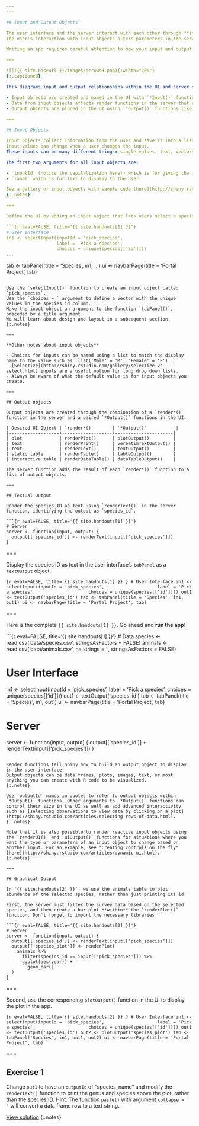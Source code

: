 ```yaml
---
---

## Input and Output Objects

The user interface and the server interact with each other through **input** and **output** objects.
The user's interaction with input objects alters parameters in the server's instructions -- instructions for creating output objects shown in the UI.

Writing an app requires careful attention to how your input and output objects relate to each other, i.e. knowing what actions will initiate what sections of code to run at what time.

===

![]({{ site.baseurl }}/images/arrows3.png){:width="70%"}
{:.captioned}

This diagrams input and output relationships within the UI and server objects:

- Input objects are created and named in the UI with `*Input()` functions like `selectInput()` or `radioButtons()`. 
- Data from input objects affects render functions in the server that create output objects. 
- Output objects are placed in the UI using `*Output()` functions like `plotOutput()` or `textOutput()`.

===

## Input Objects

Input objects collect information from the user and save it into a list.
Input values can change when a user changes the input.
These inputs can be many different things: single values, text, vectors, dates, or even files uploaded by the user. 

The first two arguments for all input objects are:

- `inputId` (notice the capitalization here!) which is for giving the input object a name to refer to in the server, and 
- `label` which is for text to display to the user. 

See a gallery of input objects with sample code [here](http://shiny.rstudio.com/gallery/widget-gallery.html)
{:.notes}

===

Define the UI by adding an input object that lets users select a species ID from the species table.

```{r eval=FALSE, title='{{ site.handouts[1] }}'}
# User Interface
in1 <- selectInput(inputId = 'pick_species',
                   label = 'Pick a species',
                   choices = unique(species[['id']]))
...
```

tab <- tabPanel(title = 'Species', in1, ...)
ui <- navbarPage(title = 'Portal Project', tab)
```

Use the `selectInput()` function to create an input object called `pick_species`.
Use the `choices = ` argument to define a vector with the unique values in the species id column.
Make the input object an argument to the function `tabPanel()`, preceded by a title argument.
We will learn about design and layout in a subsequent section.
{:.notes}

===

**Other notes about input objects**

- Choices for inputs can be named using a list to match the display name to the value such as `list('Male' = 'M', 'Female' = 'F')`. 
- [Selectize](http://shiny.rstudio.com/gallery/selectize-vs-select.html) inputs are a useful option for long drop down lists.
- Always be aware of what the default value is for input objects you create.

===

## Output objects

Output objects are created through the combination of a `render*()` function in the server and a paired `*Output()` functions in the UI.

| Desired UI Object | `render*()`       | `*Output()`           |
|-------------------+-------------------+----------------------|
| plot              | renderPlot()      | plotOutput()         |
| text              | renderPrint()     | verbatimTextOutput() |
| text              | renderText()      | textOutput()         |
| static table      | renderTable()     | tableOutput()        |
| interactive table | renderDataTable() | dataTableOutput()    |

The server function adds the result of each `render*()` function to a list of output objects.

===

## Textual Output

Render the species ID as text using `renderText()` in the server function, identifying the output as `species_id`.

```{r eval=FALSE, title='{{ site.handouts[1] }}'}
# Server
server <- function(input, output) {
  output[['species_id']] <- renderText(input[['pick_species']])
}
```

===

Display the species ID as text in the user interface's `tabPanel` as a `textOutput` object.

```{r eval=FALSE, title='{{ site.handouts[1] }}'}
# User Interface
in1 <- selectInput(inputId = 'pick_species',
                   label = 'Pick a species',
                   choices = unique(species[['id']]))
out1 <- textOutput('species_id')
tab <- tabPanel(title = 'Species', in1, out1)
ui <- navbarPage(title = 'Portal Project', tab)
```

===

Here is the complete `{{ site.handouts[1] }}`. Go ahead and **run the app!**

```{r eval=FALSE, title='{{ site.handouts[1] }}'}
# Data
species <- read.csv('data/species.csv', stringsAsFactors = FALSE)
animals <- read.csv('data/animals.csv', na.strings = '', stringsAsFactors = FALSE)

# User Interface
in1 <- selectInput(inputId = 'pick_species',
                   label = 'Pick a species',
		   choices = unique(species[['id']]))
out1 <- textOutput('species_id')
tab <- tabPanel(title = 'Species', in1, out1)
ui <- navbarPage(title = 'Portal Project', tab)

# Server
server <- function(input, output) {
  output[['species_id']] <- renderText(input[['pick_species']])
  }
```

Render functions tell Shiny how to build an output object to display in the user interface.
Output objects can be data frames, plots, images, text, or most anything you can create with R code to be visualized. 
{:.notes}

Use `outputId` names in quotes to refer to output objects within `*Output()` functions. Other arguments to `*Output()` functions can control their size in the UI as well as add advanced interactivity such as [selecting observations to view data by clicking on a plot](http://shiny.rstudio.com/articles/selecting-rows-of-data.html).
{:.notes}

Note that it is also possible to render reactive input objects using the `renderUI()` and `uiOutput()` functions for situations where you want the type or parameters of an input object to change based on another input. For an exmaple, see "Creating controls on the fly" [here](http://shiny.rstudio.com/articles/dynamic-ui.html).
{:.notes}

===

## Graphical Output

In `{{ site.handouts[2] }}`, we use the animals table to plot abundance of the selected species, rather than just printing its id.

First, the server must filter the survey data based on the selected species, and then create a bar plot **within** the `renderPlot()` function. Don't forget to import the necessary libraries.

```{r eval=FALSE, title='{{ site.handouts[2] }}'}
# Server
server <- function(input, output) {
  output[['species_id']] <- renderText(input[['pick_species']])
  output[['species_plot']] <- renderPlot(
    animals %>%
      filter(species_id == input[['pick_species']]) %>%
      ggplot(aes(year)) +
        geom_bar()
  )
}
```

===

Second, use the corresponding `plotOutput()` function in the UI to display the plot in the app. 

```{r eval=FALSE, title='{{ site.handouts[2] }}'}
# User Interface
in1 <- selectInput(inputId = 'pick_species',
                   label = 'Pick a species',
                   choices = unique(species[['id']]))
out1 <- textOutput('species_id')
out2 <- plotOutput('species_plot')
tab <- tabPanel('Species', in1, out1, out2)
ui <- navbarPage(title = 'Portal Project', tab)
```

===

## Exercise 1

Change `out1` to have an `outputId` of "species_name" and modify the `renderText()` function to print the genus and species above the plot, rather than the species ID. Hint: The function `paste()` with argument `collapse = ' '` will convert a data frame row to a text string.

[View solution](#solution-1)
{:.notes}
